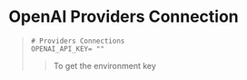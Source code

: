 # **OpenAI Providers Connection**
> ```.env filename=".env" copy
> # Providers Connections
> OPENAI_API_KEY= ""
> ```
>   > To get the environment key 
>   >  